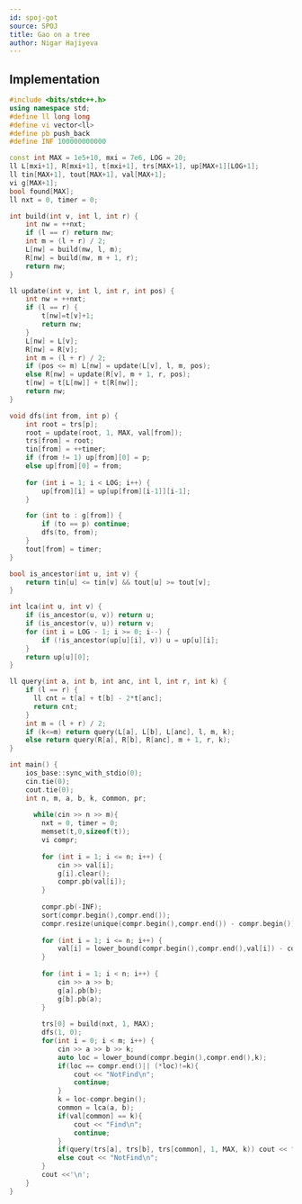 ```yaml
---
id: spoj-got
source: SPOJ
title: Gao on a tree
author: Nigar Hajiyeva
---
```


## Implementation

<LanguageSection>
<CPPSection>

```cpp
#include <bits/stdc++.h>
using namespace std;
#define ll long long
#define vi vector<ll>
#define pb push_back
#define INF 100000000000

const int MAX = 1e5+10, mxi = 7e6, LOG = 20;
ll L[mxi+1], R[mxi+1], t[mxi+1], trs[MAX+1], up[MAX+1][LOG+1];
ll tin[MAX+1], tout[MAX+1], val[MAX+1];
vi g[MAX+1];
bool found[MAX];
ll nxt = 0, timer = 0;

int build(int v, int l, int r) {
    int nw = ++nxt;
    if (l == r) return nw;
    int m = (l + r) / 2;
    L[nw] = build(nw, l, m);
    R[nw] = build(nw, m + 1, r);
    return nw;
}

ll update(int v, int l, int r, int pos) {
    int nw = ++nxt;
    if (l == r) {
        t[nw]=t[v]+1;
        return nw;
    }
    L[nw] = L[v];
    R[nw] = R[v];
    int m = (l + r) / 2;
    if (pos <= m) L[nw] = update(L[v], l, m, pos);
    else R[nw] = update(R[v], m + 1, r, pos);
    t[nw] = t[L[nw]] + t[R[nw]];
    return nw;
}

void dfs(int from, int p) {
    int root = trs[p];
    root = update(root, 1, MAX, val[from]);
    trs[from] = root;
    tin[from] = ++timer;
    if (from != 1) up[from][0] = p;
    else up[from][0] = from;
    
    for (int i = 1; i < LOG; i++) {
        up[from][i] = up[up[from][i-1]][i-1];
    }

    for (int to : g[from]) {
        if (to == p) continue;
        dfs(to, from);
    }
    tout[from] = timer;
}

bool is_ancestor(int u, int v) {
    return tin[u] <= tin[v] && tout[u] >= tout[v];
}

int lca(int u, int v) {
    if (is_ancestor(u, v)) return u;
    if (is_ancestor(v, u)) return v;
    for (int i = LOG - 1; i >= 0; i--) {
        if (!is_ancestor(up[u][i], v)) u = up[u][i];
    }
    return up[u][0];
}

ll query(int a, int b, int anc, int l, int r, int k) {
    if (l == r) {
      ll cnt = t[a] + t[b] - 2*t[anc];
      return cnt;
    }
    int m = (l + r) / 2;
    if (k<=m) return query(L[a], L[b], L[anc], l, m, k);
    else return query(R[a], R[b], R[anc], m + 1, r, k);
}

int main() {
    ios_base::sync_with_stdio(0);
    cin.tie(0);
    cout.tie(0);
    int n, m, a, b, k, common, pr;
    
	  while(cin >> n >> m){   
        nxt = 0, timer = 0; 
        memset(t,0,sizeof(t));  
        vi compr;
        
        for (int i = 1; i <= n; i++) {
            cin >> val[i];
            g[i].clear();
            compr.pb(val[i]);
        }
        
        compr.pb(-INF);
        sort(compr.begin(),compr.end());
        compr.resize(unique(compr.begin(),compr.end()) - compr.begin());
        
        for (int i = 1; i <= n; i++) {
            val[i] = lower_bound(compr.begin(),compr.end(),val[i]) - compr.begin();
        }
        
        for (int i = 1; i < n; i++) {
            cin >> a >> b;
            g[a].pb(b);
            g[b].pb(a);
        }
        
        trs[0] = build(nxt, 1, MAX);
        dfs(1, 0);
        for(int i = 0; i < m; i++) {
            cin >> a >> b >> k;
            auto loc = lower_bound(compr.begin(),compr.end(),k);
            if(loc == compr.end()|| (*loc)!=k){
                cout << "NotFind\n";  
                continue;
            }
            k = loc-compr.begin();
            common = lca(a, b);
            if(val[common] == k){
                cout << "Find\n";
                continue;
            }
            if(query(trs[a], trs[b], trs[common], 1, MAX, k)) cout << "Find\n";
            else cout << "NotFind\n";
        }
        cout <<'\n';
    }
}
```

</CPPSection>
</LanguageSection>
